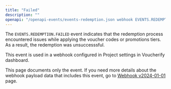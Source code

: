 ```yaml
---
title: "Failed"
description: ""
openapi: "/openapi-events/events-redemption.json webhook EVENTS.REDEMPTION.FAILED"
---
```


The `EVENTS.REDEMPTION.FAILED` event indicates that the redemption process encountered issues while applying the voucher codes or promotions tiers. As a result, the redemption was unsuccesssful.

This event is used in a webhook configured in Project settings in Voucherify dashboard.

<note>This page documents only the event. If you need more details about the webhook payload data that includes this event, go to [Webhook v2024-01-01](/api-reference/introduction-to-webhooks "Introduction to webhooks v2024-01-01") page.</note>